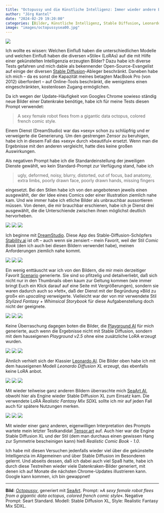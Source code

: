 ```yaml
---
title: "Octopussy und die Künstliche Intelligenz: Immer wieder andere Bilder"
author: "Jörg Kantel"
date: "2024-02-29 19:20:00"
categories: [Bilder, Künstliche Intelligenz, Stable Diffusion, Leonardo AI, SeaArt, Tensor Art, Playground AI, DreamStudio, Scenario]
image: "images/octopussysea00.jpg"
---
```


[![](images/octopussysea00-b.jpg)](https://www.flickr.com/photos/schockwellenreiter/53559591139/)

Ich wollte es wissen: Welchen Einfluß haben die unterschiedlichen Modelle und welchen Einfluß haben die diversen »Stile« (LoRAs) auf die mit Hilfe einer gekünstelten Intelligenzia erzeugten Bilder? Dazu habe ich diverse Tests gefahren und mich dabie als bekennender Open-Source-Evangelist auf einige der diversen [Stable Diffusion](http://cognitiones.kantel-chaos-team.de/technikgeschichte/rechnerundnetze/stablediffusion.html)-Ableger beschränkt. Daneben habe ich mich -- da es sonst die Kapazität meines betagten MacBook Pro (von 2012) überfordert -- auf Online-Tools beschränkt, die wenigstens einen eingeschränkten, kostenlosen Zugang ermöglichen.

Da ich wegen der Update-Häufigkeit von Googles Chrome sowieso ständig neue Bilder einer Datenkrake benötige, habe ich für meine Tests diesen Prompt verwendet:

>A sexy female robot flees from a gigantic data octopus, colored french comic style.

Einem Dienst (DreamStudio) war das »sexy« schon zu schlüpfrig und er verweigerte die Generierung. Um den gestrengen Zensor zu beruhigen, habe ich in diesem Fall das »sexy« durch »beautiful« ersetzt. Wenn man die Ergebnisse mit den anderen vergleicht, hatte dies keine großen Auswirkungen.

Als negativen Prompt habe ich die Standardeinstellung der jeweiligen Dienste gewählt, wo kein Standard-Prompt zur Verfügung stand, habe ich

>ugly, deformed, noisy, blurry, distorted, out of focus, bad anatomy, extra limbs, poorly drawn face, poorly drawn hands, missing fingers

eingesetzt. Bei den Stilen habe ich von den angebotenen jeweils einen ausgewählt, der der Idee eines Comics oder einer Illustration ziemlich nahe kam. Und wie immer habe ich etliche Bilder als unbrauchbar aussortieren müssen. Von denen, die mir brauchbar erschienen, habe ich je Dienst drei ausgewählt, die die Unterschiende zwischen ihnen möglichst deutlich hervorheben.

[![](images/octopussyds01.jpg)](https://www.flickr.com/photos/schockwellenreiter/53559444273/)&nbsp;[![](images/octopussyds02.jpg)](https://www.flickr.com/photos/schockwellenreiter/53559689645/)&nbsp;[![](images/octopussyds03.jpg)](https://www.flickr.com/photos/schockwellenreiter/53559689675/)

Ich beginne mit [DreamStudio](https://beta.dreamstudio.ai/generate). Diese App des Stable-Diffusion-Schöpfers [Stability.ai](https://stability.ai/) ist oft -- auch wenn sie zensiert -- mein Favorit, weil der Stil *Comic Book* (den ich auch bei diesen Bildern verwendet habe), meinen Anforderungen ziemlich nahe kommt.

[![](images/octopussysc01.jpg)](https://www.flickr.com/photos/schockwellenreiter/53559687041/)&nbsp;[![](images/octopussysc02.jpg)](https://www.flickr.com/photos/schockwellenreiter/53559883648/)&nbsp;[![](images/octopussysc03.jpg)](https://www.flickr.com/photos/schockwellenreiter/53559883743/)

Ein wenig enttäuscht war ich von den Bildern, die mir mein derzeitiger Favorit [Scenario](http://cognitiones.kantel-chaos-team.de/technikgeschichte/rechnerundnetze/scenario.html) generierte. Sie sind so pfitzelig und detailverliebt, daß sich nicht nur in den Thumbnails oben kaum zur Geltung kommen (wie immer bringt Euch ein Klick darauf auf eine Seite mit Vergrößerungen), sondern sie waren dadurch auch so »fett«, daß der Dienst mit der Begründung »Bild zu groß« ein *upscaling* verweigerte. Vielleicht war der von mir verwendete Stil *Stylized Fantasy + Whimsical Storybook* für diese Aufgabenstellung doch nicht der geeignete.

[![](images/octopussypg01.jpg)](https://www.flickr.com/photos/schockwellenreiter/53557995609/)&nbsp;[![](images/octopussypg02.jpg)](https://www.flickr.com/photos/schockwellenreiter/53557660386/)&nbsp;[![](images/octopussypg03.jpg)](https://www.flickr.com/photos/schockwellenreiter/53558112245/)

Keine Überraschung dagegen boten die Bilder, die [Playground AI](http://cognitiones.kantel-chaos-team.de/technikgeschichte/rechnerundnetze/playgroundai.html) für mich generierte, auch wenn die Ergebnisse nicht mit Stable Diffusion, sondern mit dem hauseigenen *Playground v2.5* ohne eine zusätzliche LoRA erzeugt wurden.

[![](images/octopussyle01.jpg)](https://www.flickr.com/photos/schockwellenreiter/53559580589/)&nbsp;[![](images/octopussyle02.jpg)](https://www.flickr.com/photos/schockwellenreiter/53559580594/)&nbsp;[![](images/octopussyle03.jpg)](https://www.flickr.com/photos/schockwellenreiter/53559447758/)

Ähnlich verhielt sich der Klassier [Leonardo AI](http://cognitiones.kantel-chaos-team.de/technikgeschichte/rechnerundnetze/leonardoai.html). Die Bilder oben habe ich mit dem hauseigenen Modell *Leonardo Diffusion XL* erzeugt, das ebenfalls keine LoRA anbot.

[![](images/octopussysa01.jpg)](https://www.flickr.com/photos/schockwellenreiter/53559703530/)&nbsp;[![](images/octopussysa02.jpg)](https://www.flickr.com/photos/schockwellenreiter/53559591029/)&nbsp;[![](images/octopussysa03.jpg)](https://www.flickr.com/photos/schockwellenreiter/53558400022/)

Mit wieder teilweise ganz anderen Bildern überraschte mich [SeaArt AI](http://cognitiones.kantel-chaos-team.de/technikgeschichte/rechnerundnetze/seaart.html), obwohl hier als Engine wieder Stable Diffusion XL zum Einsatz kam. Die verwendete LoRA *Realistic Fantasy Mix SDXL* sollte ich mir auf jeden Fall auch für spätere Nutzungen merken.

[![](images/octopussyta01.jpg)](https://www.flickr.com/photos/schockwellenreiter/53558403687/)&nbsp;[![](images/octopussyta02.jpg)](https://www.flickr.com/photos/schockwellenreiter/53559265436/)&nbsp;[![](images/octopussyta03.jpg)](https://www.flickr.com/photos/schockwellenreiter/53559707375/)

Mit wieder einer ganz anderen, eigenwilligen Interpretation des Prompts wartete mein letzter Testkandidat [Tensor.art](http://cognitiones.kantel-chaos-team.de/technikgeschichte/rechnerundnetze/tensorart.html) auf. Auch hier war die Engine Stable Diffusion XL und der Stil (dem man durchaus einen gewissen Hang zur Symmetrie bescheinigen kann) hieß *Realistic Comic Book - 1.0*.

Ich habe mit diesen Versuchen jedenfalls wieder viel über die gekünstelte Intelligenzia im Allgemeinen und über Stable Diffusion im Besonderen gelernt. Und abseits dessen, daß ich dabei auch viel Spaß hatte, habe ich durch diese Testreihen wieder viele Datenkraken-Bilder generiert, mit denen ich auf Monate die nächsten Chrome-Updates illustrieren kann. Google kann kommen, ich bin gewappnet!

---

**Bild**: *[Octopussy](https://www.flickr.com/photos/schockwellenreiter/53559591139/)*, generiert mit [SeaArt](http://cognitiones.kantel-chaos-team.de/technikgeschichte/rechnerundnetze/seaart.html). Prompt: »*A sexy female robot flees from a gigantic data octopus, colored french comic style*«. Negative Prompt: Seart Standard. Modell: Stable Diffusion XL, Style: Realistic Fantasy Mix SDXL.